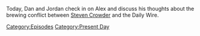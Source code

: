 {{DEFAULTSORT:
    #_EPISODE_0770:January 20, 2023
}}{{Episode
    | title           = January 20, 2023
    | caption         = Listen to this episode on [https://knowledgefight.libsyn.com/770-january-20-2023 Libsyn] [https://open.spotify.com/episode/78g5sZJB2YTbri1foLWkbb Spotify], Read the [[Transcript/770: January 20, 2023|Unofficial Transcript]], View discussion on [https://reddit.com/10j3xzh Reddit]
    | episodeNumber   = 770
    | length          = 01:40:05
    | airDate         = January 23, 2023
    | coverageDate    = January 20, 2023
    | episodeType     = [[:Category:Present Day|Present Day]]
    | appearance      = [[Steven Crowder]], [[Ben Shapiro]], [[Jeremy Boreing]], [[Matt Walsh]], [[Candace Owens]], [[Glenn Beck]], [[Harrison Smith]], [[Piers Morgan]]
    | previousEpisode = [[769: December 17, 2003]]
    | nextEpisode     = [[771: Formulaic Objections Part 15]]
}}

{{Stub}}

Today, Dan and Jordan check in on Alex and discuss his thoughts about the brewing conflict between [[Steven Crowder]] and the Daily Wire.

[[Category:Episodes]]
[[Category:Present Day]]
